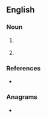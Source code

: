 ==English==

===Noun===
{{en-noun|~}}

# {{lb|en|business|countable}} {{initialism of|[[woman|women]]'s [[business]] [[enterprise]]|lang=en}}
# {{lb|en|software|uncountable}} {{initialism of|[[Web]]-[[based]] [[engineering|Engineering]]|lang=en}}

===References===
* {{pedia|WBE}}

===Anagrams===
* {{anagrams|en|Bew|Web|web}}